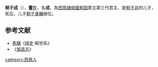 '''邾子成'''（{{bd|？||？||catIdx=C}}），[[曹姓|'''曹'''姓]]，名'''成'''，為[[西周|西周]][[諸侯國|諸侯國]][[邾国|邾国]]君主第三代君主，是[[邾子非|邾子非]]的儿子，死后，儿子[[邾子車輔|邾子車輔]]继位。

==参考文献==
*[[馬驌|馬驌]]《[[绎史|绎史]]·邾世系》
*《[[邹县志|邹县志]]》

{{start box}}
{{s-before|[[邾子非|邾子非]]}}
{{s-title|[[西周|西周]][[邾国|邾国]]君主|}}
{{s-after|[[邾子車輔|邾子車輔]]}}
{{end box}}
{{邾國君主}}

[[category:西周人|category:西周人]]